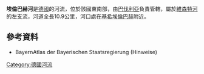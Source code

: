{{Expand language|1=de|time=2020-11-14T12:55:54+00:00}}
{{Coord|49|44|13.33|N|11|8|45.12|E|display=title}}

'''埃倫巴赫河'''是[[德國|德國]]的河流，位於該國東南部，由[[巴伐利亞|巴伐利亞]]負責管轄，屬於[[維森特河|維森特河]]的左支流，河道全長10.9公里，河口處在[[基希埃倫巴赫|基希埃倫巴赫]]附近。

==參考資料==
* BayernAtlas der Bayerischen Staatsregierung (Hinweise)

{{Germany-geo-stub}}
[[Category:德國河流|Category:德國河流]]